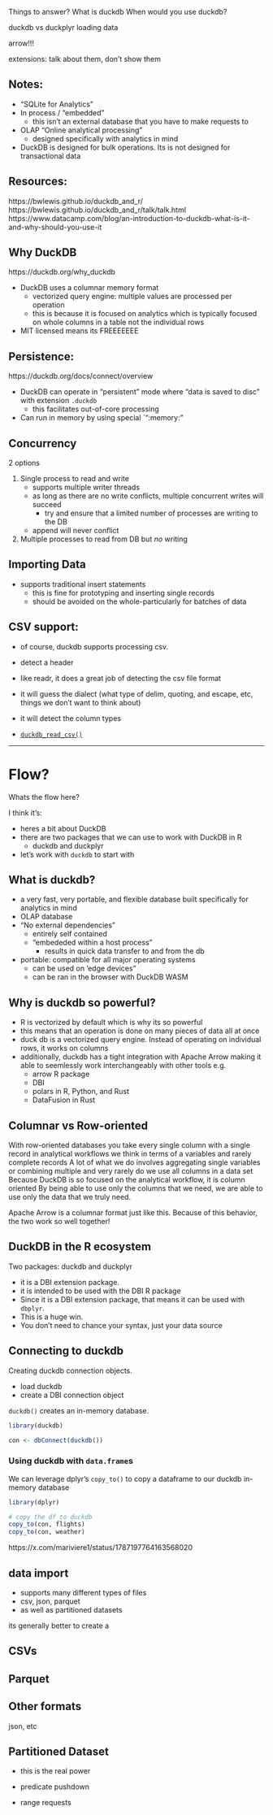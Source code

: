 Things to answer?
What is duckdb
When would you use duckdb?

duckdb vs duckplyr
loading data

arrow!!!

extensions: talk about them, don't show them


## Notes: 

- "SQLite for Analytics"
- In process / "embedded"
    - this isn't an external database that you have to make requests to 
- OLAP "Online analytical processing"
    - designed specifically with analytics in mind
- DuckDB is designed for bulk operations. Its is not designed for transactional data


## Resources: 

https://bwlewis.github.io/duckdb_and_r/
https://bwlewis.github.io/duckdb_and_r/talk/talk.html
https://www.datacamp.com/blog/an-introduction-to-duckdb-what-is-it-and-why-should-you-use-it


## Why DuckDB

https://duckdb.org/why_duckdb


- DuckDB uses a columnar memory format
    - vectorized query engine: multiple values are processed per operation
    - this is because it is focused on analytics which is typically focused on whole columns in a table not the individual rows 
- MIT licensed means its FREEEEEEE

## Persistence: 

https://duckdb.org/docs/connect/overview

- DuckDB can operate in "persistent" mode where "data is saved to disc" with extension `.duckdb`
    - this facilitates out-of-core processing
- Can run in memory by using special `":memory:"

## Concurrency 

2 options

1. Single process to read and write
    - supports multiple writer threads 
    - as long as there are no write conflicts, multiple concurrent writes will succeed
        - try and ensure that a limited number of processes are writing to the DB
    - append will never conflict
2. Multiple processes to read from DB but _no_ writing

## Importing Data

- supports traditional insert statements
    - this is fine for prototyping and inserting single records
    - should be avoided on the whole-particularly for batches of data 

## CSV support: 

- of course, duckdb supports processing csv. 
- detect a header
- like readr, it does a great job of detecting the csv file format
- it will guess the dialect (what type of delim, quoting, and escape, etc, things we don't want to think about)
- it will detect the column types

- [`duckdb_read_csv()`](https://r.duckdb.org/reference/duckdb_read_csv.html)



----------

# Flow? 

Whats the flow here? 

I think it's:

- heres a bit about DuckDB
- there are two packages that we can use to work with DuckDB in R
    - duckdb and duckplyr
- let's work with `duckdb` to start with 

## What is duckdb?

- a very fast, very portable, and flexible database built specifically for analytics in mind
- OLAP database
- "No external dependencies"
    - entirely self contained 
    - "embededed within a host process"
        - results in quick data transfer to and from the db
- portable: compatible for all major operating systems
    - can be used on 'edge devices"
    - can be ran in the browser with DuckDB WASM

## Why is duckdb so powerful? 

- R is vectorized by default which is why its so powerful
- this means that an operation is done on many pieces of data all at once 
- duck db is a vectorized query engine. Instead of operating on individual rows, it works on columns
- additionally, duckdb has a tight integration with Apache Arrow making it able to seemlessly work interchangeably with other tools e.g.
    - arrow R package
    - DBI 
    - polars in R, Python, and Rust
    - DataFusion in Rust


## Columnar vs Row-oriented 

With row-oriented databases you take every single column with a single record
in analytical workflows we think in terms of a variables and rarely complete records
A lot of what we do involves aggregating single variables or combining multiple 
and very rarely do we use all columns in a data set
Because DuckDB is so focused on the analytical workflow, it is column oriented
By being able to use only the columns that we need, we are able to use only the data
that we truly need. 

Apache Arrow is a columnar format just like this. Because of this behavior, the two
work so well together! 

## DuckDB in the R ecosystem

Two packages: duckdb and duckplyr

- it is a DBI extension package. 
- it is intended to be used with the DBI R package
- Since it is a DBI extension package, that means it can be used with `dbplyr`. 
- This is a huge win. 
- You don't need to chance your syntax, just your data source 

##  Connecting to duckdb 

Creating duckdb connection objects.

- load duckdb 
- create a DBI connection object 

`duckdb()` creates an in-memory database. 
```r
library(duckdb)

con <- dbConnect(duckdb())
```

### Using duckdb with `data.frame`s

We can leverage dplyr's `copy_to()` to copy a dataframe to our duckdb in-memory database 

```r
library(dplyr)

# copy the df to duckdb
copy_to(con, flights)
copy_to(con, weather)
```


https://x.com/mariviere1/status/1787197764163568020

## data import

- supports many different types of files 
- csv, json, parquet
- as well as partitioned datasets

its generally better to create a 

## CSVs 

## Parquet

## Other formats 

json, etc

## Partitioned Dataset

- this is the real power

- predicate pushdown
- range requests 